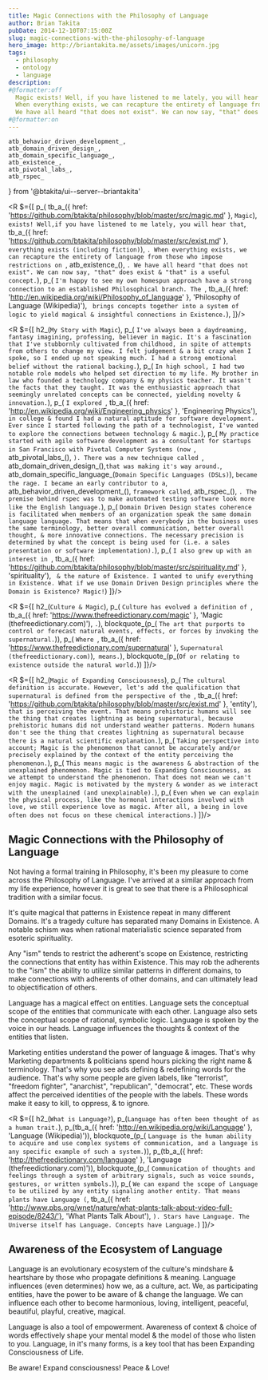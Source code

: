 ```yaml
---
title: Magic Connections with the Philosophy of Language
author: Brian Takita
pubDate: 2014-12-10T07:15:00Z
slug: magic-connections-with-the-philosophy-of-language
hero_image: http://briantakita.me/assets/images/unicorn.jpg
tags:
  - philosophy
  - ontology
  - language
description:
#@formatter:off
  Magic exists! Well, if you have listened to me lately, you will hear that everything exists (including fiction).
  When everything exists, we can recapture the entirety of language from those who impose restrictions on Existence.
  We have all heard "that does not exist". We can now say, "that" does exist & "that" is a useful concept.
#@formatter:on
---
```

	atb_behavior_driven_development_,
	atb_domain_driven_design_,
	atb_domain_specific_language_,
	atb_existence_,
	atb_pivotal_labs_,
	atb_rspec_
} from '@btakita/ui--server--briantakita'

<R $={[
	p_(
		tb_a_({ href: 'https://github.com/btakita/philosophy/blob/master/src/magic.md' }, `Magic`), ` exists! Well,if you
		have listened to me lately, you will hear that `,
		tb_a_({ href: 'https://github.com/btakita/philosophy/blob/master/src/exist.md' },
			`everything exists (including fiction)`),
		`. When everything exists, we can recapture the entirety of language from those who impose restrictions on `,
		atb_existence_(), `. We have all heard "that does not exist". We can now say, "that" does exist & "that" is a
		useful concept.`),
	p_(
		`I'm happy to see my own homespun approach have a strong connection to an established Philosophical branch. The `,
		tb_a_({ href: 'http://en.wikipedia.org/wiki/Philosophy_of_language' }, 'Philosophy of Language (Wikipedia)'), `
		brings concepts together into a system of logic to yield magical & insightful connections in Existence.`),
]}/>

<R $={[
	h2_(`My Story with Magic`),
	p_(
		`I've always been a daydreaming, fantasy imagining, professing, believer in magic. It's a fascination that I've
		stubbornly cultivated from childhood, in spite of attempts from others to change my view. I felt judgement & a
		bit crazy when I spoke, so I ended up not speaking much. I had a strong emotional belief without the rational
		backing.`),
	p_(
		`In high school, I had two notable role models who helped set direction to my life. My brother in law who
		founded a technology company & my physics teacher. It wasn't the facts that they taught. It was the enthusiastic
		approach that seemingly unrelated concepts can be connected, yielding novelty & innovation.`),
	p_(
		`I explored `, tb_a_({ href: 'http://en.wikipedia.org/wiki/Engineering_physics' }, 'Engineering Physics'), ` in
		college & found I had a natural aptitude for software development. Ever since I started following the path of a
		technologist, I've wanted to explore the connections between technology & magic.`),
	p_(
		`My practice started with agile software development as a consultant for startups in San Francisco with Pivotal
		Computer Systems (now `, atb_pivotal_labs_(), `). There was a new technique called `,
		atb_domain_driven_design_(),` that was making it's way around. `,
		atb_domain_specific_language_(`Domain Specific Languages (DSLs)`), ` became the rage. I became an early
		contributor to a `, atb_behavior_driven_development_(), ` framework called `, atb_rspec_(), `. The premise
		behind rspec was to make automated testing software look more like the English language.`),
	p_(
		`Domain Driven Design states coherence is facilitated when members of an organization speak the same domain
		language language. That means that when everybody in the business uses the same terminology, better overall
		communication, better overall thought, & more innovative connections. The necessary precision is determined by
		what the concept is being used for (i.e. a sales presentation or software implementation).`),
	p_(
		`I also grew up with an interest in `,
		tb_a_({ href: 'https://github.com/btakita/philosophy/blob/master/src/spirituality.md' }, 'spirituality'), ` & the
		nature of Existence. I wanted to unify everything in Existence. What if we use Domain Driven Design principles
		where the Domain is Existence? Magic!`)
]}/>

<R $={[
	h2_(`Culture & Magic`),
	p_(
		`Culture has evolved a definition of `,
		tb_a_({ href: 'https://www.thefreedictionary.com/magic' }, 'Magic (thefreedictionary.com)'), `.`),
	blockquote_(p_(
		`The art that purports to control or forecast natural events, effects, or forces by invoking the supernatural.`)),
	p_(
		`Where `,
		tb_a_({ href: 'https://www.thefreedictionary.com/supernatural' }, `Supernatural (thefreedictionary.com)`),` means.`),
	blockquote_(p_(`Of or relating to existence outside the natural world.`))
]}/>

<R $={[
	h2_(`Magic of Expanding Consciousness`),
	p_(
		`The cultural definition is accurate. However, let's add the qualification that supernatural is defined from the
		perspective of the `, tb_a_({ href: 'https://github.com/btakita/philosophy/blob/master/src/exist.md' }, 'entity'),
		` that is perceiving the event. That means prehistoric humans will see the thing that creates lightning as being
		supernatural, because prehistoric humans did not understand weather patterns. Modern humans don't see the thing
		that creates lightning as supernatural because there is a natural scientific explanation.`),
	p_(
		`Taking perspective into account; Magic is the phenomenon that cannot be accurately and/or precisely explained
		by the context of the entity perceiving the phenomenon.`),
	p_(
		`This means magic is the awareness & abstraction of the unexplained phenomenon. Magic is tied to Expanding
		Consciousness, as we attempt to understand the phenomenon. That does not mean we can't enjoy magic. Magic is
		motivated by the mystery & wonder as we interact with the unexplained (and unexplainable).`),
	p_(
		`Even when we can explain the physical process, like the hormonal interactions involved with love, we still
		experience love as magic. After all, a being in love often does not focus on these chemical interactions.`)
]}/>

## Magic Connections with the Philosophy of Language

Not having a formal training in Philosophy, it's been my pleasure to come across the Philosophy of Language. I've
arrived at a similar approach from my life experience, however it is great to see that there is a Philosophical
tradition with a similar focus.

It's quite magical that patterns in Existence repeat in many different Domains. It's a tragedy culture has separated
many Domains in Existence. A notable schism was when rational materialistic science separated from esoteric
spirituality.

Any "ism" tends to restrict the adherent's scope on Existence, restricting the connections that entity has within
Existence. This may rob the adherents to the "ism" the ability to utilize similar patterns in different domains, to
make connections with adherents of other domains, and can ultimately lead to objectification of others.

Language has a magical effect on entities. Language sets the conceptual scope of the entities that communicate with
each other. Language also sets the conceptual scope of rational, symbolic logic. Language is spoken by the voice in
our heads. Language influences the thoughts & context of the entities that listen.

Marketing entities understand the power of language & images. That's why Marketing departments & politicians spend
hours picking the right name & terminology. That's why you see ads defining & redefining words for the audience.
That's why some people are given labels, like "terrorist", "freedom fighter", "anarchist", "republican", "democrat",
etc. These words affect the perceived identities of the people with the labels. These words make it easy to kill, to
oppress, & to ignore.

<R $={[
	h2_(`What is Language?`),
	p_(`Language has often been thought of as a human trait.`),
	p_(tb_a_({ href: 'http://en.wikipedia.org/wiki/Language' }, 'Language (Wikipedia)')),
	blockquote_(p_(
		`Language is the human ability to acquire and use complex systems of communication, and a language is any
		specific example of such a system.`)),
	p_(tb_a_({ href: 'http://thefreedictionary.com/language' }, 'Language (thefreedictionary.com)')),
	blockquote_(p_(
		`Communication of thoughts and feelings through a system of arbitrary signals, such as voice sounds, gestures,
		or written symbols.`)),
	p_(
		`We can expand the scope of Language to be utilized by any entity signaling another entity. That means plants
		have Language (`,
		tb_a_({ href: 'http://www.pbs.org/wnet/nature/what-plants-talk-about-video-full-episode/8243/'},
			'What Plants Talk About'),
		`). Stars have Language. The Universe itself has Language. Concepts have Language.`)
]}/>

## Awareness of the Ecosystem of Language

Language is an evolutionary ecosystem of the culture's mindshare & heartshare by those who propagate definitions &
meaning. Language influences (even determines) how we, as a culture, act. We, as participating entities, have the
power to be aware of & change the language. We can influence each other to become harmonious, loving, intelligent,
peaceful, beautiful, playful, creative, magical.

Language is also a tool of empowerment. Awareness of context & choice of words effectively shape your mental model &
the model of those who listen to you. Language, in it's many forms, is a key tool that has been Expanding
Consciousness of Life.

Be aware! Expand consciousness! Peace & Love!

